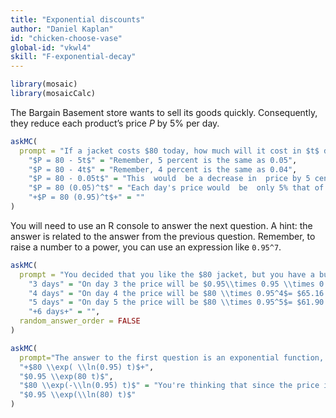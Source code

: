 ```yaml
---
title: "Exponential discounts"
author: "Daniel Kaplan"
id: "chicken-choose-vase"
global-id: "vkwl4"
skill: "F-exponential-decay"
---
```


```r
library(mosaic)
library(mosaicCalc)
```


The Bargain Basement store wants to sell its goods quickly.  Consequently, they reduce each product's price $P$ by 5% per day. 

```r
askMC(
  prompt = "If a jacket costs $80 today, how much will it cost in $t$ days?",
    "$P = 80 - 5t$" = "Remember, 5 percent is the same as 0.05",
    "$P = 80 - 4t$" = "Remember, 4 percent is the same as 0.04",
    "$P = 80 - 0.05t$" = "This  would  be a decrease in  price by 5 cents every day.",
    "$P = 80 (0.05)^t$" = "Each day's price would  be  only 5% that of the previous day's price.",
    "+$P = 80 (0.95)^t$+" = ""
)
```



You will need to use an R console to answer the next question. A hint: the answer is related to the answer from the previous question. Remember, to raise a number to a power, you can use an expression like `0.95^7`.


```r
askMC(
  prompt = "You decided that you like the $80 jacket, but you have a budget of only $60. How long should you wait before coming back to the Bargain Basement store.?",
    "3 days" = "On day 3 the price will be $0.95\\times 0.95 \\times 0.95 \\times 80$. That is above your budget.",
    "4 days" = "On day 4 the price will be $80 \\times 0.95^4$= $65.16. Too much!",
    "5 days" = "On day 5 the price will be $80 \\times 0.95^5$= $61.90. Close, but still higher than your budget.",
    "+6 days+" = "",
  random_answer_order = FALSE
)
```

```r
askMC(
  prompt="The answer to the first question is an exponential function, even if at first it doesn't look like it. Which of these is the same function but written in the standard $e^{kt}$ format?",
  "+$80 \\exp( \\ln(0.95) t)$+",
  "$0.95 \\exp(80 t)$",
  "$80 \\exp(-\\ln(0.95) t)$" = "You're thinking that since the price is falling with time, the function is exponential decay, hence you've included a minus sign. But $\\ln(0.95)$ is itself negative.", 
  "$0.95 \\exp(\\ln(80) t)$"
)
```




